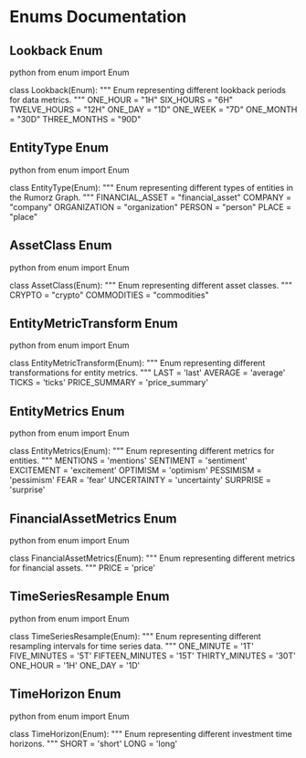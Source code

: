 # Enums Documentation

## Lookback Enum

python
from enum import Enum

class Lookback(Enum):
    """
    Enum representing different lookback periods for data metrics.
    """
    ONE_HOUR = "1H"
    SIX_HOURS = "6H"
    TWELVE_HOURS = "12H"
    ONE_DAY = "1D"
    ONE_WEEK = "7D"
    ONE_MONTH = "30D"
    THREE_MONTHS = "90D"


## EntityType Enum

python
from enum import Enum

class EntityType(Enum):
    """
    Enum representing different types of entities in the Rumorz Graph.
    """
    FINANCIAL_ASSET = "financial_asset"
    COMPANY = "company"
    ORGANIZATION = "organization"
    PERSON = "person"
    PLACE = "place"


## AssetClass Enum

python
from enum import Enum

class AssetClass(Enum):
    """
    Enum representing different asset classes.
    """
    CRYPTO = "crypto"
    COMMODITIES = "commodities"


## EntityMetricTransform Enum

python
from enum import Enum

class EntityMetricTransform(Enum):
    """
    Enum representing different transformations for entity metrics.
    """
    LAST = 'last'
    AVERAGE = 'average'
    TICKS = 'ticks'
    PRICE_SUMMARY = 'price_summary'


## EntityMetrics Enum

python
from enum import Enum

class EntityMetrics(Enum):
    """
    Enum representing different metrics for entities.
    """
    MENTIONS = 'mentions'
    SENTIMENT = 'sentiment'
    EXCITEMENT = 'excitement'
    OPTIMISM = 'optimism'
    PESSIMISM = 'pessimism'
    FEAR = 'fear'
    UNCERTAINTY = 'uncertainty'
    SURPRISE = 'surprise'


## FinancialAssetMetrics Enum

python
from enum import Enum

class FinancialAssetMetrics(Enum):
    """
    Enum representing different metrics for financial assets.
    """
    PRICE = 'price'


## TimeSeriesResample Enum

python
from enum import Enum

class TimeSeriesResample(Enum):
    """
    Enum representing different resampling intervals for time series data.
    """
    ONE_MINUTE = '1T'
    FIVE_MINUTES = '5T'
    FIFTEEN_MINUTES = '15T'
    THIRTY_MINUTES = '30T'
    ONE_HOUR = '1H'
    ONE_DAY = '1D'


## TimeHorizon Enum

python
from enum import Enum

class TimeHorizon(Enum):
    """
    Enum representing different investment time horizons.
    """
    SHORT = 'short'
    LONG = 'long'

